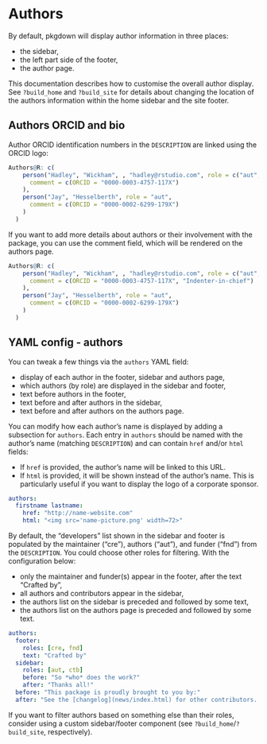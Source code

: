 # Authors

By default, pkgdown will display author information in three places:

* the sidebar,
* the left part side of the footer,
* the author page.

This documentation describes how to customise the overall author display. See `?build_home` and `?build_site` for details about changing the location of the authors information within the home sidebar and the site footer.

## Authors ORCID and bio

Author ORCID identification numbers in the `DESCRIPTION` are linked using the ORCID logo:

```r
Authors@R: c(
    person("Hadley", "Wickham", , "hadley@rstudio.com", role = c("aut", "cre"),
      comment = c(ORCID = "0000-0003-4757-117X")
    ),
    person("Jay", "Hesselberth", role = "aut",
      comment = c(ORCID = "0000-0002-6299-179X")
    )
  )
```

If you want to add more details about authors or their involvement with the package,
you can use the comment field, which will be rendered on the authors page.

```r
Authors@R: c(
    person("Hadley", "Wickham", , "hadley@rstudio.com", role = c("aut", "cre"),
      comment = c(ORCID = "0000-0003-4757-117X", "Indenter-in-chief")
    ),
    person("Jay", "Hesselberth", role = "aut",
      comment = c(ORCID = "0000-0002-6299-179X")
    )
  )
```

## YAML config - authors

You can tweak a few things via the `authors` YAML field:

* display of each author in the footer, sidebar and authors page,
* which authors (by role) are displayed in the sidebar and footer,
* text before authors in the footer, 
* text before and after authors in the sidebar,
* text before and after authors on the authors page.


You can modify how each author's name is displayed
by adding a subsection for `authors`. 
Each entry in `authors` should be named 
with the author's name (matching `DESCRIPTION`)
and can contain `href` and/or `html` fields:

* If `href` is provided, the author's name will be linked to this URL.
* If `html` is provided, it will be shown instead of the author's name.
  This is particularly useful if you want to display the logo of a corporate
  sponsor.

```yaml
authors:
  firstname lastname:
    href: "http://name-website.com"
    html: "<img src='name-picture.png' width=72>"
```


By default, the "developers" list shown in the sidebar and footer is populated by the maintainer ("cre"), authors
("aut"), and funder ("fnd") from the `DESCRIPTION`. 
You could choose other roles for filtering.
With the configuration below:

* only the maintainer and funder(s) appear in the footer, after the text "Crafted by",
* all authors and contributors appear in the sidebar,
* the authors list on the sidebar is preceded and followed by some text,
* the authors list on the authors page is preceded and followed by some text.


```yaml
authors:
  footer:
    roles: [cre, fnd]
    text: "Crafted by"
  sidebar:
    roles: [aut, ctb]
    before: "So *who* does the work?"
    after: "Thanks all!"
  before: "This package is proudly brought to you by:"
  after: "See the [changelog](news/index.html) for other contributors. :pray:"
```

If you want to filter authors based on something else than their roles, 
consider using a custom sidebar/footer component 
(see `?build_home`/`?build_site`, respectively).
